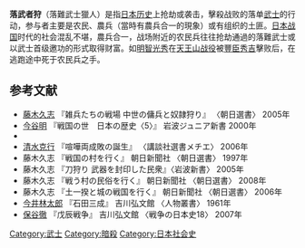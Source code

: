 {{unreferenced|time=2010-12-17T05:41:29+00:00}}
'''落武者狩'''（落難武士獵人）是指[[日本历史|日本历史]]上抢劫或袭击，擊殺战败的落单[[武士_(日本)|武士]]的行动，参与者主要是农民、農兵（當時有農兵合一的現象）或有组织的土匪。[[战国时代_(日本)|日本战国]]时代的社会混乱不堪，農兵合一，战场附近的农民兵往往抢劫通過的落難武士或以武士首级邀功的形式取得财富。如[[明智光秀|明智光秀]]在[[山崎之战|天王山战役]]被[[豐臣秀吉|豐臣秀吉]]擊败后，在逃跑途中死于农民兵之手。

== 参考文献 ==
* [[藤木久志|藤木久志]] 『雑兵たちの戦場 中世の傭兵と奴隷狩り』 〈朝日選書〉 2005年
* [[今谷明|今谷明]] 『戦国の世　日本の歴史〈5〉』 岩波ジュニア新書 2000年
* {{Cite book|author = 今谷明 | authorlink = 今谷明 | year = 1993 |title=天皇と天下人|publisher=[[新人物往来社|新人物往来社]]|isbn=4404020732|ref={{SfnRef|今谷明|1993}}}}
* [[清水克行|清水克行]] 『喧嘩両成敗の誕生』 〈講談社選書メチエ〉 2006年
* 藤木久志 『戦国の村を行く』 朝日新聞社 〈朝日選書〉 1997年
* 藤木久志 『刀狩り 武器を封印した民衆』〈岩波新書〉 2005年
* 藤木久志 『戦う村の民俗を行く』 朝日新聞社 〈朝日選書〉 2008年
* 藤木久志 『土一揆と城の戦国を行く』 朝日新聞社 〈朝日選書〉  2006年
* [[今井林太郎|今井林太郎]] 『石田三成』 吉川弘文館 〈人物叢書〉 1961年
* [[保谷徹|保谷徹]] 『戊辰戦争』 吉川弘文館 〈戦争の日本史18〉 2007年


[[Category:武士|Category:武士]]
[[Category:暗殺|Category:暗殺]]
[[Category:日本社会史|Category:日本社会史]]